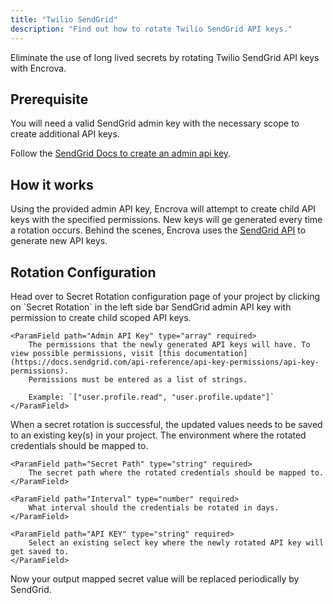 ```yaml
---
title: "Twilio SendGrid"
description: "Find out how to rotate Twilio SendGrid API keys."
---
```


Eliminate the use of long lived secrets by rotating Twilio SendGrid API keys with Encrova.

## Prerequisite

You will need a valid SendGrid admin key with the necessary scope to create additional API keys. 

Follow the [SendGrid Docs to create an admin api key](https://docs.sendgrid.com/ui/account-and-settings/api-keys).

## How it works

Using the provided admin API key, Encrova will attempt to create child API keys with the specified permissions. 
New keys will ge generated every time a rotation occurs. Behind the scenes, Encrova uses the [SendGrid API](https://docs.sendgrid.com/api-reference/api-keys/create-api-keys) to generate new API keys.

## Rotation Configuration

<Steps>
  <Step title="Open Secret Rotation Page">
	Head over to Secret Rotation configuration page of your project by clicking on `Secret Rotation` in the left side bar 
  </Step>
  <Step title="Click on Twilio SendGrid Card" />
  <Step title="Provide the inputs">
	<ParamField path="Admin API Key" type="string" required>
		SendGrid admin API key with permission to create child scoped API keys.
	</ParamField>

	<ParamField path="Admin API Key" type="array" required>
		The permissions that the newly generated API keys will have. To view possible permissions, visit [this documentation](https://docs.sendgrid.com/api-reference/api-key-permissions/api-key-permissions).
		Permissions must be entered as a list of strings. 
		
		Example: `["user.profile.read", "user.profile.update"]`
	</ParamField>
  </Step>
  <Step title="Configure the output secret mapping">
  	When a secret rotation is successful, the updated values needs to be saved to an existing key(s) in your project. 
	<ParamField path="Environment" type="string" required>
		The environment where the rotated credentials should be mapped to.
	</ParamField>

	<ParamField path="Secret Path" type="string" required>
		The secret path where the rotated credentials should be mapped to.
	</ParamField>

	<ParamField path="Interval" type="number" required>
		What interval should the credentials be rotated in days.
	</ParamField>

	<ParamField path="API KEY" type="string" required>
		Select an existing select key where the newly rotated API key will get saved to.
	</ParamField>
  </Step>
</Steps>

Now your output mapped secret value will be replaced periodically by SendGrid.	
